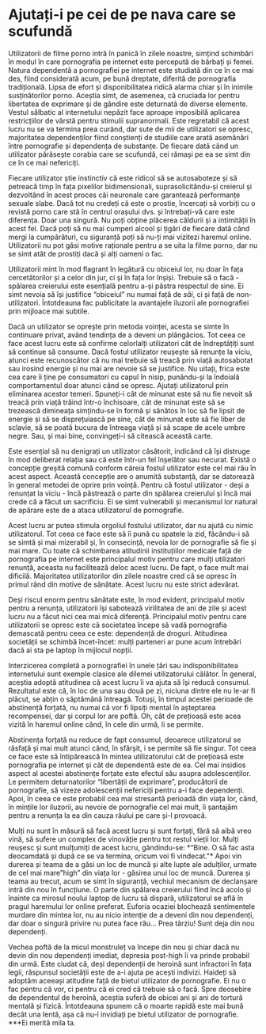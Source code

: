 # Ajutați-i pe cei de pe nava care se scufundă

Utilizatorii de filme porno intră în panică în zilele noastre, simțind schimbări în modul în care pornografia pe internet este percepută de bărbați și femei. Natura dependentă a pornografiei pe internet este studiată din ce în ce mai des, fiind considerată acum, pe bună dreptate, diferită de pornografia tradițională. Lipsa de efort și disponibilitatea ridică alarma chiar și în inimile susținătorilor porno. Aceștia simt, de asemenea, că cruciada lor pentru libertatea de exprimare și de gândire este deturnată de diverse elemente. Vestul sălbatic al internetului nepăzit face aproape imposibilă aplicarea restricțiilor de vârstă pentru stimulii supranormali. Este regretabil că acest lucru nu se va termina prea curând, dar sute de mii de utilizatori se opresc, majoritatea dependenților fiind conștienți de studiile care arată asemănări între pornografie și dependența de substanțe. De fiecare dată când un utilizator părăsește corabia care se scufundă, cei rămași pe ea se simt din ce în ce mai nefericiți.

Fiecare utilizator știe instinctiv că este ridicol să se autosaboteze și să petreacă timp în fața pixelilor bidimensionali, suprasolicitându-și creierul și dezvoltând în acest proces căi neuronale care garantează performanțe sexuale slabe. Dacă tot nu credeți că este o prostie, încercați să vorbiți cu o revistă porno care stă în centrul orașului dvs. și întrebați-vă care este diferența. Doar una singură. Nu poți obține plăcerea căldurii și a intimității în acest fel. Dacă poți să nu mai cumperi alcool și țigări de fiecare dată când mergi la cumpărături, cu siguranță poți să nu-ți mai vizitezi haremul online. Utilizatorii nu pot găsi motive raționale pentru a se uita la filme porno, dar nu se simt atât de prostiți dacă și alți oameni o fac.

Utilizatorii mint în mod flagrant în legătură cu obiceiul lor, nu doar în fața cercetătorilor și a celor din jur, ci și în fața lor înșiși. Trebuie să o facă - spălarea creierului este esențială pentru a-și păstra respectul de sine. Ei simt nevoia să își justifice "obiceiul" nu numai față de *săi*, ci și față de non-utilizatori. Întotdeauna fac publicitate la avantajele iluzorii ale pornografiei prin mijloace mai subtile.

Dacă un utilizator se oprește prin metoda voinței, acesta se simte în continuare privat, având tendința de a deveni un plângăcios. Tot ceea ce face acest lucru este să confirme celorlalți utilizatori cât de îndreptățiți sunt să continue să consume. Dacă fostul utilizator reușește să renunțe la viciu, atunci este recunoscător că nu mai trebuie să treacă prin viață autosabotat sau irosind energie și nu mai are nevoie să se justifice. Nu uitați, frica este cea care îi ține pe consumatori cu capul în nisip, punându-și la îndoială comportamentul doar atunci când se opresc. Ajutați utilizatorul prin eliminarea acestor temeri. Spuneți-i cât de minunat este să nu fie nevoit să treacă prin viață trăind într-o închisoare, cât de minunat este să se trezească dimineața simțindu-se în formă și sănătos în loc să fie lipsit de energie și să se disprețuiască pe sine, cât de minunat este să fie liber de sclavie, să se poată bucura de întreaga viață și să scape de acele umbre negre. Sau, și mai bine, convingeți-i să citească această carte.

Este esențial să nu denigrați un utilizator căsătorit, indicând că își distruge în mod deliberat relația sau că este într-un fel înșelător sau necurat. Există o concepție greșită comună conform căreia fostul utilizator este cel mai rău în acest aspect. Această concepție are o anumită substanță, dar se datorează în general metodei de oprire prin voință. Pentru că fostul utilizator - deși a renunțat la viciu - încă păstrează o parte din spălarea creierului și încă mai crede că a făcut un sacrificiu. Ei se simt vulnerabili și mecanismul lor natural de apărare este de a ataca utilizatorul de pornografie.

Acest lucru ar putea stimula orgoliul fostului utilizator, dar nu ajută cu nimic utilizatorul. Tot ceea ce face este să îi pună cu spatele la zid, făcându-i să se simtă și mai mizerabil și, în consecință, nevoia lor de pornografie să fie și mai mare. Cu toate că schimbarea atitudinii instituțiilor medicale față de pornografia pe internet este principalul motiv pentru care mulți utilizatori renunță, aceasta nu facilitează deloc acest lucru. De fapt, o face mult mai dificilă. Majoritatea utilizatorilor din zilele noastre cred că se opresc în primul rând din motive de sănătate. Acest lucru nu este strict adevărat.

Deși riscul enorm pentru sănătate este, în mod evident, principalul motiv pentru a renunța, utilizatorii își sabotează virilitatea de ani de zile și acest lucru nu a făcut nici cea mai mică diferență. Principalul motiv pentru care utilizatorii se opresc este că societatea începe să vadă pornografia demascată pentru ceea ce este: dependență de droguri. Atitudinea societății se schimbă încet-încet: mulți parteneri ar pune acum întrebări dacă ai sta pe laptop în mijlocul nopții.

Interzicerea completă a pornografiei în unele țări sau indisponibilitatea internetului sunt exemple clasice ale dilemei utilizatorului călător. În general, aceștia adoptă atitudinea că acest lucru îi va ajuta să își reducă consumul. Rezultatul este că, în loc de una sau două pe zi, niciuna dintre ele nu le-ar fi plăcut, se abțin o săptămână întreagă. Totuși, în timpul acestei perioade de abstinență forțată, nu numai că vor fi lipsiți mental în așteptarea recompensei, dar și corpul lor are poftă. Oh, cât de prețioasă este acea vizită în haremul online când, în cele din urmă, li se permite.

Abstinența forțată nu reduce de fapt consumul, deoarece utilizatorul se răsfață și mai mult atunci când, în sfârșit, i se permite să fie singur. Tot ceea ce face este să întipărească în mintea utilizatorului cât de prețioasă este pornografia pe internet și cât de dependentă este de ea. Cel mai insidios aspect al acestei abstinențe forțate este efectul său asupra adolescenților. Le permitem deturnatorilor "libertății de exprimare", producătorii de pornografie, să vizeze adolescenții nefericiți pentru a-i face dependenți. Apoi, în ceea ce este probabil cea mai stresantă perioadă din viața lor, când, în mințile lor iluzorii, au nevoie de pornografie cel mai mult, îi șantajăm pentru a renunța la ea din cauza răului pe care și-l provoacă. 

Mulți nu sunt în măsură să facă acest lucru și sunt forțați, fără să aibă vreo vină, să sufere un complex de vinovăție pentru tot restul vieții lor. Mulți reușesc și sunt mulțumiți de acest lucru, gândindu-se: *"Bine. O să fac asta deocamdată și după ce se va termina, oricum voi fi vindecat.\"* Apoi vin durerea și teama de a găsi un loc de muncă și alte lupte ale adulților, urmate de cel mai mare "high" din viața lor - găsirea unui loc de muncă. Durerea și teama au trecut, acum se simt în siguranță, vechiul mecanism de declanșare intră din nou în funcțiune. O parte din spălarea creierului fiind încă acolo și înainte ca mirosul noului laptop de lucru să dispară, utilizatorul se află în pragul haremului lor online preferat. Euforia ocaziei blochează sentimentele murdare din mintea lor, nu au nicio intenție de a deveni din nou dependenți, dar doar o singură privire nu putea face rău... Prea târziu! Sunt deja din nou dependenți.

Vechea poftă de la micul monstruleț va începe din nou și chiar dacă nu devin din nou dependenți imediat, depresia post-high îi va prinde probabil din urmă. Este ciudat că, deși dependenții de heroină sunt infractori în fața legii, răspunsul societății este de a-i ajuta pe acești indivizi. Haideți să adoptăm aceeași atitudine față de bietul utilizator de pornografie. Ei nu o fac pentru că vor, ci pentru că ei cred că trebuie să o facă. Spre deosebire de dependentul de heroină, aceștia suferă de obicei ani și ani de tortură mentală și fizică. Întotdeauna spunem că o moarte rapidă este mai bună decât una lentă, așa că nu-l invidiați pe bietul utilizator de pornografie. ***Ei merită mila ta.